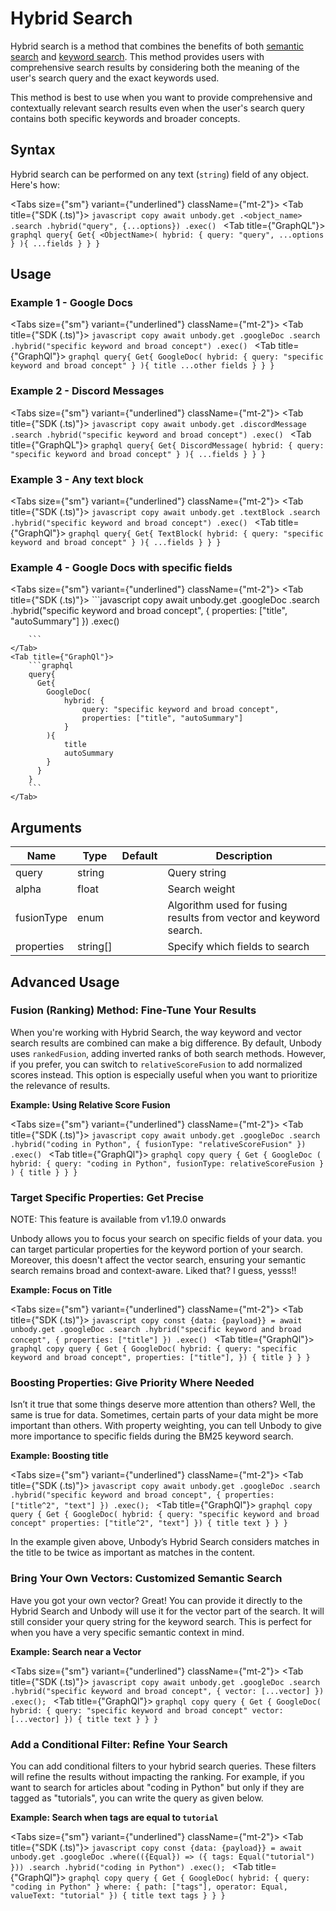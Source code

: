 
# Hybrid Search

Hybrid search is a method that combines the benefits of both [semantic search](/content-api/search/semantic-search) and [keyword search](/content-api/search/keyword-search). This method provides users with comprehensive search results by considering both the meaning of the user's search query and the exact keywords used.

This method is best to use when you want to provide comprehensive and contextually relevant search results even when the user's search query contains both specific keywords and broader concepts.

## Syntax

Hybrid search can be performed on any text (`string`) field of any object. Here's how:

<Tabs size={"sm"} variant={"underlined"} className={"mt-2"}>
<Tab title={"SDK (.ts)"}>
    ```javascript copy
    await unbody.get
                .<object_name>
                .search
                .hybrid("query", {...options})
                .exec()
    ```
</Tab>
<Tab title={"GraphQL"}>
    ```graphql
    query{
      Get{
        <ObjectName>(
            hybrid: {
                query: "query",
                ...options
            }
        ){
            ...fields
        }
      }
    }
    ```
</Tab>
</Tabs>

## Usage

### Example 1 - Google Docs

<Tabs size={"sm"} variant={"underlined"} className={"mt-2"}>
<Tab title={"SDK (.ts)"}>
    ```javascript copy
    await unbody.get
                .googleDoc
                .search
                .hybrid("specific keyword and broad concept")
                .exec()
    ```
</Tab>
<Tab title={"GraphQl"}>
    ```graphql
    query{
      Get{
        GoogleDoc(
            hybrid: {
                query: "specific keyword and broad concept"
            }
        ){
            title
            ...other fields
        }
      }
    }
    ```
</Tab>
</Tabs>

### Example 2 - Discord Messages
<Tabs size={"sm"} variant={"underlined"} className={"mt-2"}>
    <Tab title={"SDK (.ts)"}>
        ```javascript copy
        await unbody.get
                    .discordMessage
                    .search
                    .hybrid("specific keyword and broad concept")
                    .exec()
        ```
    </Tab>
    <Tab title={"GraphQL"}>
    ```graphql
    query{
      Get{
        DiscordMessage(
            hybrid: {
                query: "specific keyword and broad concept"
            }
        ){
            ...fields
        }
      }
    }
    ```
</Tab>
</Tabs>


### Example 3 - Any text block

<Tabs size={"sm"} variant={"underlined"} className={"mt-2"}>
    <Tab title={"SDK (.ts)"}>
        ```javascript copy
        await unbody.get
                    .textBlock
                    .search
                    .hybrid("specific keyword and broad concept")
                    .exec()
        ```
    </Tab>
    <Tab title={"GraphQl"}>
        ```graphql
        query{
          Get{
            TextBlock(
                hybrid: {
                    query: "specific keyword and broad concept"
                }
            ){
                ...fields
            }
          }
        }
        ```
    </Tab>
</Tabs>

### Example 4 - Google Docs with specific fields
<Tabs size={"sm"} variant={"underlined"} className={"mt-2"}>
    <Tab title={"SDK (.ts)"}>
        ```javascript copy
        await unbody.get
                    .googleDoc
                    .search
                    .hybrid("specific keyword and broad concept", { 
                        properties: ["title", "autoSummary"]
                    })
                    .exec()

        ```
    </Tab>
    <Tab title={"GraphQl"}>
        ```graphql
        query{
          Get{
            GoogleDoc(
                hybrid: {
                    query: "specific keyword and broad concept",
                    properties: ["title", "autoSummary"]
                }
            ){
                title
                autoSummary
            }
          }
        }
        ```
    </Tab>
</Tabs>

## Arguments

| Name | Type | Default | Description |
| --- | --- | --- | --- |
| query | string |  | Query string |
| alpha | float |  | Search weight |
| fusionType | enum | | Algorithm used for fusing results from vector and keyword search. |
| properties | string[] |  | Specify which fields to search |

## Advanced Usage
### Fusion (Ranking) Method: Fine-Tune Your Results

When you're working with Hybrid Search, the way keyword and vector search results are combined can make a big difference. By default, Unbody uses `rankedFusion`, adding inverted ranks of both search methods. However, if you prefer, you can switch to `relativeScoreFusion` to add normalized scores instead. This option is especially useful when you want to prioritize the relevance of results.

**Example: Using Relative Score Fusion**

<Tabs size={"sm"} variant={"underlined"} className={"mt-2"}>
    <Tab title={"SDK (.ts)"}>
        ```javascript copy
        await unbody.get
                    .googleDoc
                    .search
                    .hybrid("coding in Python", {
                        fusionType: "relativeScoreFusion"
                    })
                    .exec()
        ```
    </Tab>
    <Tab title={"GraphQl"}>
        ```graphql copy
        query {
            Get {
                GoogleDoc (
                    hybrid: { query: "coding in Python", fusionType: relativeScoreFusion }
                    ) {
                    title
                }
            }
        }
        ```
    </Tab>
</Tabs>

### Target Specific Properties: Get Precise

<Callout>
    NOTE: This feature is available from v1.19.0 onwards
</Callout>

Unbody allows you to focus your search on specific fields of your data. you can target particular properties for the keyword portion of your search. Moreover, this doesn't affect the vector search, ensuring your semantic search remains broad and context-aware. Liked that? I guess, yesss!!

**Example: Focus on Title**

<Tabs size={"sm"} variant={"underlined"} className={"mt-2"}>
    <Tab title={"SDK (.ts)"}>
        ```javascript copy
        const {data: {payload}} = await unbody.get
                                              .googleDoc
                                              .search
                                              .hybrid("specific keyword and broad concept", {
                                                properties: ["title"]
                                              })
                                              .exec()
        ```
    </Tab>
    <Tab title={"GraphQl"}>
        ```graphql copy
        query {
            Get {
                GoogleDoc(
                    hybrid: {
                        query: "specific keyword and broad concept",
                        properties: ["title"],
                    }) {
                        title
                }
            }
        }
        ```
    </Tab>
</Tabs>

### Boosting Properties: Give Priority Where Needed

Isn’t it true that some things deserve more attention than others? Well, the same is true for data. Sometimes, certain parts of your data might be more important than others. With property weighting, you can tell Unbody to give more importance to specific fields during the BM25 keyword search.

**Example: Boosting title**

<Tabs size={"sm"} variant={"underlined"} className={"mt-2"}>
    <Tab title={"SDK (.ts)"}>
        ```javascript copy
        await unbody.get
                    .googleDoc
                    .search
                    .hybrid("specific keyword and broad concept", {
                        properties: ["title^2", "text"]
                    })
                    .exec();
        ```
    </Tab>
    <Tab title={"GraphQl"}>
        ```graphql copy
        query {
            Get {
                GoogleDoc(
                    hybrid: {
                        query: "specific keyword and broad concept"
                        properties: ["title^2", "text"]
                    }) {
                        title
                        text
                    }
                }
            }
        ```
    </Tab>
</Tabs>

In the example given above, Unbody’s Hybrid Search considers matches in the title to be twice as important as matches in the content.

### Bring Your Own Vectors: Customized Semantic Search

Have you got your own vector? Great! You can provide it directly to the Hybrid Search and Unbody will use it for the vector part of the search. It will still consider your query string for the keyword search. This is perfect for when you have a very specific semantic context in mind.

**Example: Search near a Vector**

<Tabs size={"sm"} variant={"underlined"} className={"mt-2"}>
    <Tab title={"SDK (.ts)"}>
        ```javascript copy
        await unbody.get
                    .googleDoc
                    .search
                    .hybrid("specific keyword and broad concept", {
                        vector: [...vector]
                    })
                    .exec();
        ```
    </Tab>
    <Tab title={"GraphQl"}>
        ```graphql copy
        query {
            Get {
                GoogleDoc(
                hybrid: {
                    query: "specific keyword and broad concept"
                    vector: [...vector]
                }) {
                    title
                    text
                }
            }
        }
        ```
    </Tab>
</Tabs>

### Add a Conditional Filter: Refine Your Search

You can add conditional filters to your hybrid search queries. These filters will refine the results without impacting the ranking. For example, if you want to search for articles about "coding in Python" but only if they are tagged as "tutorials", you can write the query as given below.

**Example: Search when tags are equal to `tutorial`**

<Tabs size={"sm"} variant={"underlined"} className={"mt-2"}>
    <Tab title={"SDK (.ts)"}>
        ```javascript copy
        const {data: {payload}} = await unbody.get
                                              .googleDoc
                                              .where(({Equal}) => ({
                                                  tags: Equal("tutorial")
                                              }))
                                              .search
                                              .hybrid("coding in Python")
                                              .exec();
        ```
    </Tab>
    <Tab title={"GraphQl"}>
        ```graphql copy
        query {
            Get {
                GoogleDoc(
                    hybrid: {
                        query: "coding in Python"
                    }
                    where: {
                        path: ["tags"],
                        operator: Equal,
                        valueText: "tutorial"
                    }) {
                            title
                            text
                            tags
                    }
            }
        }
        ```
    </Tab>
</Tabs>
